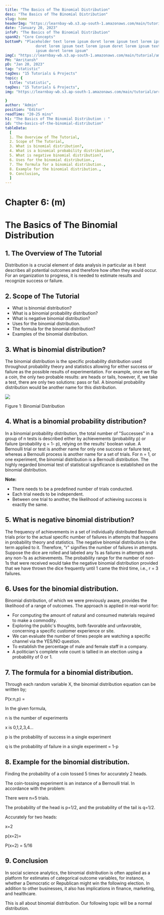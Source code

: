 ```yaml
---
title: "The Basics of The Binomial Distribution"
desc: "The Basics of The Binomial Distribution"
slug: home
headerImg: "https://learnbay-wb.s3.ap-south-1.amazonaws.com/main/tutorial/python.png"
date: "January 20, 2023"
infoP: "The Basics of The Binomial Distribution"
spanH2: "Core Concepts"
bottomP: "Placeholder text lorem ipsum doret lorem ipsum text lorem ipsum
              doret lorem ipsum text lorem ipsum doret lorem ipsum text lorem
              ipsum doret lorem ipsum"
imgC: "https://learnbay-wb.s3.ap-south-1.amazonaws.com/main/tutorial/amritansh.png"
PH: "Amritansh"
pD: "Jan 20, 2023"
tag: "statistic"
tagDes: "15 Tutorials & Projects"
topic: {
  title: "statistic",
tagDes: "15 Tutorials & Projects",
img: "https://learnbay-wb.s3.ap-south-1.amazonaws.com/main/tutorial/arrow.png"

}
author: "Admin"
position: "Editor"
readTime: "20-25 mins"
h1: "The Basics of The Binomial Distribution : "
id: "the-basics-of-the-binomial-distribution"
tableData:
  [
  1. The Overview of The Tutorial, 
  2. Scope of The Tutorial,  
  3. What is binomial distribution?,  
  4. What is a binomial probability distribution?, 
  5. What is negative binomial distribution?, 
  6. Uses for the binomial distribution.,
  7. The formula for a binomial distribution.,
  8. Example for the binomial distribution.,
  9. Conclusion,
  ]
---
```


# **Chapter 6: (m)**


# **The Basics of The Binomial Distribution**


## 1. The Overview of The Tutorial

Distribution is a crucial element of data analysis in particular as it best describes all potential outcomes and therefore how often they would occur. For an organization to progress, it is needed to estimate results and recognize success or failure.


## 2. Scope of The Tutorial



* What is binomial distribution?
* What is a binomial probability distribution?
* What is negative binomial distribution?
* Uses for the binomial distribution.
* The formula for the binomial distribution?
* Examples of the binomial distribution.


## 3. What is binomial distribution?

The binomial distribution is the specific probability distribution used throughout probability theory and statistics allowing for either success or failure as the possible results of experimentation. For example, once we flip a coin, the only two probable results: are heads or tails, however, if, we take a test, there are only two solutions: pass or fail. A binomial probability distribution would be another name for this distribution.



<img src="https://learnbay-wb.s3.ap-south-1.amazonaws.com/main/tutorial/statistics/image+for+binomial+distribution.jpg"></img>



Figure 1: Binomial Distribution


## 4. What is a binomial probability distribution?

In a binomial probability distribution, the total number of "Successes" in a group of n tests is described either by achievements (probability p) or failure (probability q = 1- p), relying on the results' boolean value. A Bernoulli trial or test is another name for only one success or failure test, whereas a Bernoulli process is another name for a set of trials. For n = 1, or one experiment, the binomial distribution is a Bernoulli distribution. The highly regarded binomial test of statistical significance is established on the binomial distribution.


**Note:**



* There needs to be a predefined number of trials conducted.
* Each trial needs to be independent.
* Between one trial to another, the likelihood of achieving success is exactly the same.


## 5. What is negative binomial distribution?

The frequency of achievements in a set of individually distributed Bernoulli trials prior to the actual specific number of failures in attempts that happens in probability theory and statistics. The negative binomial distribution is the term applied to it. Therefore, "r" signifies the number of failures in attempts. Suppose the dice are rolled and labeled any 1s as failures in attempts and any non-1s as achievements. The probability range for the number of non-1s that were received would take the negative binomial distribution provided that we have thrown the dice frequently until 1 came the third time, i.e., r = 3 failures.


## 6. Uses for the binomial distribution.

Binomial distribution, of which we were previously aware, provides the likelihood of a range of outcomes. The approach is applied in real-world for:



* For computing the amount of natural and consumed materials required to make a commodity.
* Exploring the public's thoughts, both favorable and unfavorable, concerning a specific customer experience or site.
* We can evaluate the number of times people are watching a specific channel via the YES/NO question.
* To establish the percentage of male and female staff in a company.
* A politician's complete vote count is tallied in an election using a probability of 0 or 1.


## 7. The formula for a binomial distribution.

Through each random variable X, the binomial distribution equation can be written by;

P(x:n,p) = 


In the given formula,

n is the number of experiments

x is 0,1,2,3,4…

p is the probability of success in a single experiment

q is the probability of failure in a single experiment = 1-p


## 8. Example for the binomial distribution.

Finding the probability of a coin tossed 5 times for accurately 2 heads.

The coin-tossing experiment is an instance of a Bernoulli trial.  In accordance with the problem:

There were n=5 trials.

The probability of the head is p=1/2, and the probability of the tail is q=1/2.

Accurately for two heads:

x=2

p(x=2)=


P(x=2) = 5/16


## 9. Conclusion

In social science analytics, the binomial distribution is often applied as a platform for estimates of categorical outcome variables, for instance, whether a Democratic or Republican might win the following election. In addition to other businesses, it also has implications in finance, marketing, and healthcare.

This is all about binomial distribution. Our following topic will be a normal distribution.


